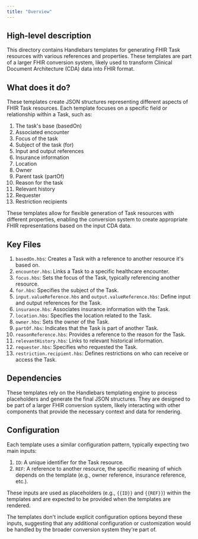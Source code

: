 ```yaml
---
title: "Overview"
---
```


## High-level description
This directory contains Handlebars templates for generating FHIR Task resources with various references and properties. These templates are part of a larger FHIR conversion system, likely used to transform Clinical Document Architecture (CDA) data into FHIR format.

## What does it do?
These templates create JSON structures representing different aspects of FHIR Task resources. Each template focuses on a specific field or relationship within a Task, such as:

1. The task's base (basedOn)
2. Associated encounter
3. Focus of the task
4. Subject of the task (for)
5. Input and output references
6. Insurance information
7. Location
8. Owner
9. Parent task (partOf)
10. Reason for the task
11. Relevant history
12. Requester
13. Restriction recipients

These templates allow for flexible generation of Task resources with different properties, enabling the conversion system to create appropriate FHIR representations based on the input CDA data.

## Key Files
1. `basedOn.hbs`: Creates a Task with a reference to another resource it's based on.
2. `encounter.hbs`: Links a Task to a specific healthcare encounter.
3. `focus.hbs`: Sets the focus of the Task, typically referencing another resource.
4. `for.hbs`: Specifies the subject of the Task.
5. `input.valueReference.hbs` and `output.valueReference.hbs`: Define input and output references for the Task.
6. `insurance.hbs`: Associates insurance information with the Task.
7. `location.hbs`: Specifies the location related to the Task.
8. `owner.hbs`: Sets the owner of the Task.
9. `partOf.hbs`: Indicates that the Task is part of another Task.
10. `reasonReference.hbs`: Provides a reference to the reason for the Task.
11. `relevantHistory.hbs`: Links to relevant historical information.
12. `requester.hbs`: Specifies who requested the Task.
13. `restriction.recipient.hbs`: Defines restrictions on who can receive or access the Task.

## Dependencies
These templates rely on the Handlebars templating engine to process placeholders and generate the final JSON structures. They are designed to be part of a larger FHIR conversion system, likely interacting with other components that provide the necessary context and data for rendering.

## Configuration
Each template uses a similar configuration pattern, typically expecting two main inputs:
1. `ID`: A unique identifier for the Task resource.
2. `REF`: A reference to another resource, the specific meaning of which depends on the template (e.g., owner reference, insurance reference, etc.).

These inputs are used as placeholders (e.g., `{{ID}}` and `{{REF}}`) within the templates and are expected to be provided when the templates are rendered.

The templates don't include explicit configuration options beyond these inputs, suggesting that any additional configuration or customization would be handled by the broader conversion system they're part of.